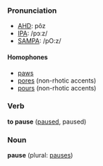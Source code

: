 ===Pronunciation===
*[[w:AHD|AHD]]: pôz
*[[w:IPA|IPA]]: /pɔːz/
*[[w:SAMPA|SAMPA]]: /pO:z/

====Homophones====
*[[paws]]
*[[pores]] (non-rhotic accents)
*[[pours]] (non-rhotic accents)

===Verb===
'''to pause''' ([[paused]], paused)

===Noun===
'''pause''' (plural: [[pauses]])